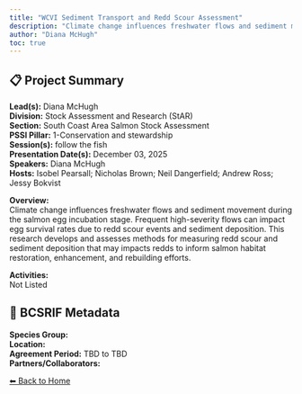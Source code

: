 ```yaml
---
title: "WCVI Sediment Transport and Redd Scour Assessment"
description: "Climate change influences freshwater flows and sediment movement during the salmon egg incubation stage. Frequent high-severity flows can impact egg survival rates due to redd scour events and sediment deposition. This research develops and assesses methods for measuring redd scour and sediment deposition that may impacts redds to inform salmon habitat restoration, enhancement, and rebuilding efforts."
author: "Diana McHugh"
toc: true
---
```


## 📋 Project Summary

**Lead(s):** Diana McHugh  
**Division:** Stock Assessment and Research (StAR)  
**Section:** South Coast Area Salmon Stock Assessment  
**PSSI Pillar:** 1-Conservation and stewardship  
**Session(s):** follow the fish  
**Presentation Date(s):** December 03, 2025  
**Speakers:** Diana McHugh  
**Hosts:** Isobel Pearsall; Nicholas Brown; Neil Dangerfield; Andrew Ross; Jessy Bokvist  

**Overview:**  
Climate change influences freshwater flows and sediment movement during the salmon egg incubation stage. Frequent high-severity flows can impact egg survival rates due to redd scour events and sediment deposition. This research develops and assesses methods for measuring redd scour and sediment deposition that may impacts redds to inform salmon habitat restoration, enhancement, and rebuilding efforts.   

**Activities:**  
Not Listed

## 🧬 BCSRIF Metadata

**Species Group:**   
**Location:**   
**Agreement Period:** TBD to TBD  
**Partners/Collaborators:**   

[⬅ Back to Home](../index.qmd)
